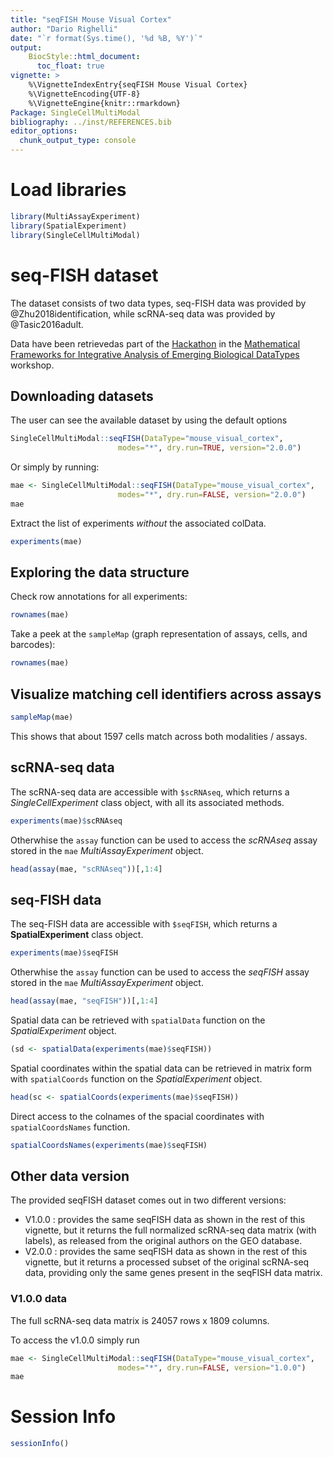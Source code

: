 ```yaml
---
title: "seqFISH Mouse Visual Cortex"
author: "Dario Righelli"
date: "`r format(Sys.time(), '%d %B, %Y')`"
output:
    BiocStyle::html_document:
      toc_float: true
vignette: >
    %\VignetteIndexEntry{seqFISH Mouse Visual Cortex}
    %\VignetteEncoding{UTF-8}
    %\VignetteEngine{knitr::rmarkdown}
Package: SingleCellMultiModal
bibliography: ../inst/REFERENCES.bib
editor_options: 
  chunk_output_type: console
---
```



# Load libraries

```r

library(MultiAssayExperiment)
library(SpatialExperiment)
library(SingleCellMultiModal)

```


# seq-FISH dataset

The dataset consists of two data types,
seq-FISH data was provided by @Zhu2018identification, while scRNA-seq data
was provided by @Tasic2016adult.

Data have been retrievedas part of the 
[Hackathon](https://github.com/BIRSBiointegration/Hackathon/tree/master/seqFISH)
in the 
[Mathematical Frameworks for Integrative Analysis of Emerging Biological DataTypes](https://www.birs.ca/events/2020/5-day-workshops/20w5197) workshop.

## Downloading datasets

The user can see the available dataset by using the default options

```r

SingleCellMultiModal::seqFISH(DataType="mouse_visual_cortex", 
                        modes="*", dry.run=TRUE, version="2.0.0")

```

Or simply by running:

```r

mae <- SingleCellMultiModal::seqFISH(DataType="mouse_visual_cortex", 
                        modes="*", dry.run=FALSE, version="2.0.0")
mae
```

Extract the list of experiments _without_ the associated colData.

```r
experiments(mae)
```


## Exploring the data structure

Check row annotations for all experiments:

```r
rownames(mae)
```

Take a peek at the `sampleMap` (graph representation of assays, cells, and
barcodes):

```r
rownames(mae)
```

## Visualize matching cell identifiers across assays

```r
sampleMap(mae)
```

This shows that about 1597 cells match across both modalities / assays.

## scRNA-seq data

The scRNA-seq data are accessible with `$scRNAseq`, which returns a 
*SingleCellExperiment* class object, with all its associated methods.

```r
experiments(mae)$scRNAseq
```

Otherwhise the `assay` function can be used to access the *scRNAseq* assay
stored in the `mae` *MultiAssayExperiment* object.

```r
head(assay(mae, "scRNAseq"))[,1:4]
```

## seq-FISH data

The seq-FISH data are accessible with `$seqFISH`, which returns a 
**SpatialExperiment** class object.

```r
experiments(mae)$seqFISH
```

Otherwhise the `assay` function can be used to access the *seqFISH* assay
stored in the `mae` *MultiAssayExperiment* object.

```r
head(assay(mae, "seqFISH"))[,1:4]
```

Spatial data can be retrieved with `spatialData` function on the 
*SpatialExperiment* object.

```r
(sd <- spatialData(experiments(mae)$seqFISH))
```


Spatial coordinates within the spatial data can be retrieved in matrix form with `spatialCoords` 
function on the *SpatialExperiment* object.

```r
head(sc <- spatialCoords(experiments(mae)$seqFISH))
```

Direct access to the colnames of the spacial coordinates with
`spatialCoordsNames` function.

```r
spatialCoordsNames(experiments(mae)$seqFISH)
```


## Other data version

The provided seqFISH dataset comes out in two different versions:

* V1.0.0 : provides the same seqFISH data as shown in the rest of this vignette, but it returns the full normalized scRNA-seq data matrix (with labels), as released from the original authors on the GEO database.
* V2.0.0 : provides the same seqFISH data as shown in the rest of this vignette, but it returns a processed subset of the original scRNA-seq data, providing only the same genes present in the seqFISH data matrix.

### V1.0.0 data

The full scRNA-seq data matrix is 24057 rows x 1809 columns.

To access the v1.0.0 simply run

```r

mae <- SingleCellMultiModal::seqFISH(DataType="mouse_visual_cortex", 
                        modes="*", dry.run=FALSE, version="1.0.0")
mae
```



# Session Info

```r
sessionInfo()
```

